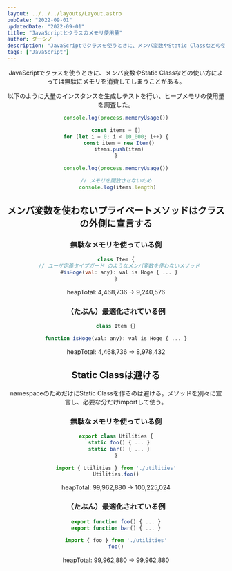 ```yaml
---
layout: ../../../layouts/Layout.astro
pubDate: "2022-09-01"
updatedDate: "2022-09-01"
title: "JavaScriptとクラスのメモリ使用量"
author: ダーシノ
description: "JavaScriptでクラスを使うときに、メンバ変数やStatic Classなどの使い方によっては無駄にメモリを消費してしまうことがある。以下のように大量のインスタンスを生成しテストを行い、ヒープメモリの使用量を調査した。"
tags: ["JavaScript"]
---
```



<Header {...frontmatter} />

JavaScriptでクラスを使うときに、メンバ変数やStatic Classなどの使い方によっては無駄にメモリを消費してしまうことがある。

以下のように大量のインスタンスを生成しテストを行い、ヒープメモリの使用量を調査した。
```js
console.log(process.memoryUsage())

const items = []
for (let i = 0; i < 10_000; i++) {
  const item = new Item()
  items.push(item)
}

console.log(process.memoryUsage())

// メモリを開放させないため
 console.log(items.length)
 ```

## メンバ変数を使わないプライベートメソッドはクラスの外側に宣言する

### 無駄なメモリを使っている例

```js
class Item {
  // ユーザ定義タイプガード のようなメンバ変数を使わないメソッド
  #isHoge(val: any): val is Hoge { ... }
}
```
heapTotal: 4,468,736 → 9,240,576

### （たぶん）最適化されている例

```js
class Item {}

function isHoge(val: any): val is Hoge { ... }
```
heapTotal: 4,468,736 → 8,978,432

## Static Classは避ける

namespaceのためだけにStatic Classを作るのは避ける。メソッドを別々に宣言し、必要な分だけimportして使う。

### 無駄なメモリを使っている例

```js
export class Utilities {
  static foo() { ... }
  static bar() { ... }
}

import { Utilities } from './utilities'
Utilities.foo()
```
heapTotal: 99,962,880 → 100,225,024

### （たぶん）最適化されている例

```js
export function foo() { ... }
export function bar() { ... }

import { foo } from './utilities'
foo()
```
heapTotal: 99,962,880 → 99,962,880
